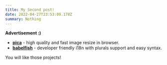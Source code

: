 ```yaml
---
title: My Second post!
date: 2022-04-27T23:53:09.178Z
summary: Nothing
---
```


**Advertisement :)**

-   **[pica](https://nodeca.github.io/pica/demo/)** - high quality and fast image
    resize in browser.
-   **[babelfish](https://github.com/nodeca/babelfish/)** - developer friendly
    i18n with plurals support and easy syntax.

You will like those projects!

